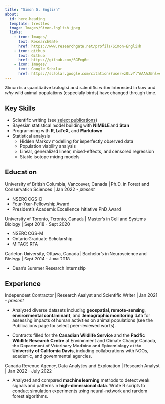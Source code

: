 ```yaml
---
title: "Simon G. English"
about:
  id: hero-heading
  template: trestles
  image: Images/Simon-English.jpeg
  links:
    - icon: Images/
      text: ResearchGate
      href: https://www.researchgate.net/profile/Simon-English
    - icon: github
      text: Github
      href: https://github.com/SGEng6e
    - icon: Images/
      text: Google Scholar
      href: https://scholar.google.com/citations?user=z0LvYlYAAAAJ&hl=en
---
```


::: {#hero-heading}
Simon is a quantitative biologist and scientific writer interested in *how* and *why* wild animal populations (especially birds) have changed through time.

## Key Skills

-   Scientific writing (see [select publications](contributions.qmd))
-   Bayesian statistical model building with **NIMBLE** and **Stan**
-   Programming with **R**, **LaTeX**, and **Markdown**
-   Statistical analysis
    -   Hidden Markov modelling for imperfectly observed data
    -   Population viability analysis
    -   Linear, generalized linear, mixed-effects, and censored regression
    -   Stable isotope mixing models
:::

## Education

University of British Columbia, Vancouver, Canada \| Ph.D. in Forest and Conservation Sciences \| Jan 2022 - *present*

-   NSERC CGS-D
-   Four-Year-Fellowship Award
-   President's Academic Excellence Initiative PhD Award

University of Toronto, Toronto, Canada \| Master's in Cell and Systems Biology \| Sept 2018 - Sept 2020

-   NSERC CGS-M
-   Ontario Graduate Scholarship
-   MITACS RTA

Carleton University, Ottawa, Canada \| Bachelor's in Neuroscience and Biology \| Sept 2014 - June 2018

-   Dean's Summer Research Internship

## Experience

Independent Contractor \| Research Analyst and Scientific Writer \| Jan 2021 - *present*

- Analyzed diverse datasets including **geospatial**, **remote-sensing**, **environmental contaminant**, and **demographic monitoring** data for assessing impacts of human activities on animal populations (see the Publications page for select peer-reviewed works).

- Contracts filled for the **Canadian Wildlife Service** and the **Pacific Wildlife Research Centre** at Environment and Climate Change Canada, the Department of Veterinary Medicine and Epidemiology at the **University of California Davis**, including collaborations with NGOs, academic, and governmental agencies.

Canada Revenue Agency, Data Analytics and Exploration \| Research Analyst \| Jan 2022 - July 2022

- Analyzed and compared **machine learning** methods to detect weak signals and patterns in **high-dimensional data**. Wrote R scripts to conduct simulation experiments using neural-network and random forest algorithms.
